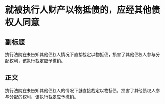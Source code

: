 # 就被执行人财产以物抵债的，应经其他债权人同意
## 副标题
执行法院在未告知其他债权人情况下直接裁定以物抵债，损害了其他债权人参与分配权利，该执行裁定应予撤销。
## 正文
执行法院在未告知其他债权人的情况下就直接裁定以物抵债，损害了其他债权人参与分配的权利，该执行裁定应予撤销。